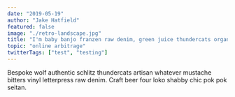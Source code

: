 ```yaml
---
date: "2019-05-19"
author: "Jake Hatfield"
featured: false
image: "./retro-landscape.jpg"
title: "I'm baby banjo franzen raw denim, green juice thundercats organic polaroid"
topic: "online arbitrage"
twitterTags: ["test", "testing"]
---
```


Bespoke wolf authentic schlitz thundercats artisan whatever mustache bitters vinyl letterpress raw denim. Craft beer four loko shabby chic pok pok seitan.
